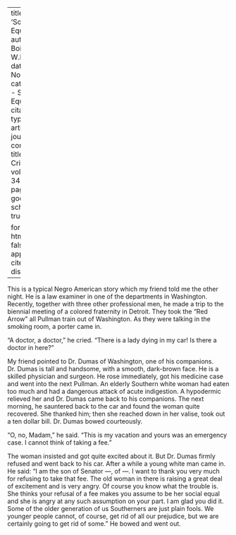 
---
title: 'Social Equals'
author: Du Bois, W.E.B.
date: Nov. 1927
categories: 
  - Social Equality
citation: 
  type: article-journal
  container-title: The Crisis
  volume: 34
  issue: 9
  page: 312
google-scholar: true

format:
  html:
    toc: false
    appendix-cite-as: display
---



This is a typical Negro American story which my friend told me the other night. He is a law examiner in one of the departments in Washington. Recently, together with three other professional men, he made a trip to the biennial meeting of a colored fraternity in Detroit. They took the "Red Arrow" all Pullman train out of Washington. As they were talking in the smoking room, a porter came in.

"A doctor, a doctor," he cried. "There is a lady dying in my car! Is there a doctor in here?"

My friend pointed to Dr. Dumas of Washington, one of his companions. Dr. Dumas is tall and handsome, with a smooth, dark-brown face. He is a skilled physician and surgeon. He rose immediately, got his medicine case and went into the next Pullman. An elderly Southern white woman had eaten too much and had a dangerous attack of acute indigestion. A hypodermic relieved her and Dr. Dumas came back to his companions. The next morning, he sauntered back to the car and found the woman quite recovered. She thanked him; then she reached down in her valise, took out a ten dollar bill. Dr. Dumas bowed courteously.

"O, no, Madam," he said. "This is my vacation and yours was an emergency case. I cannot think of taking a fee."

The woman insisted and got quite excited about it. But Dr. Dumas firmly refused and went back to his car. After a while a young white man came in. He said: "I am the son of Senator ---, of ---. I want to thank you very much for refusing to take that fee. The old woman in there is raising a great deal of excitement and is very angry. Of course you know what the trouble is. She thinks your refusal of a fee makes you assume to be her social equal and she is angry at any such assumption on your part. I am glad you did it. Some of the older generation of us Southerners are just plain fools. We younger people cannot, of course, get rid of all our prejudice, but we are certainly going to get rid of some." He bowed and went out.

